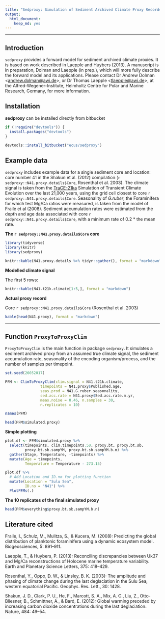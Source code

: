 ```yaml
---
title: "Sedproxy: Simulation of Sediment Archived Climate Proxy Records."
output: 
  html_document: 
    keep_md: yes
---
```


------------------------------

## Introduction

`sedproxy` provides a forward model for sediment archived climate proxies. It is based on work described in Laepple and Huybers (2013). A manuscript is in preparation, Dolman and Laepple (in prep.), which will more fully describe the forward model and its applications. Please contact Dr Andrew Dolman <<andrew.dolman@awi.de>>, or Dr Thomas Laepple <<tlaepple@awi.de>>, at the Alfred-Wegener-Institute, Helmholtz Centre for Polar and Marine Research, Germany, for more information.

 
## Installation

**sedproxy** can be installed directly from bitbucket

```r
if (!require("devtools")) {
  install.packages("devtools")
}

devtools::install_bitbucket("ecus/sedproxy")
```

## Example data

`sedproxy` includes example data for a single sediment core and location: core number 41 in the Shakun et al. (2012) compilation (`r sedproxy::N41.proxy.details$Core`, Rosenthal et al. 2003). The climate signal is taken from the [TraCE-21ka](http://www.cgd.ucar.edu/ccr/TraCE/) Simulation of Transient Climate Evolution over the last 21,000 years, using the grid cell closest to core `r sedproxy::N41.proxy.details$Core`. Seasonality of *G.ruber*, the Foraminifera for which test Mg/Ca ratios were measured, is taken from the model of Fraile et al (2008). Sediment accumulation rates were estimated from the depth and age data associated with core `r sedproxy::N41.proxy.details$Core`, with a minimum rate of 0.2 * the mean rate.


**The `r sedproxy::N41.proxy.details$Core` core**

```r
library(tidyverse)
library(knitr)
library(sedproxy)
```


```r
knitr::kable(N41.proxy.details %>% tidyr::gather(), format = "markdown")
```


**Modelled climate signal**

The first 5 rows:

```r
knitr::kable(N41.t21k.climate[1:5,], format = "markdown")
```

**Actual proxy record**

Core `r sedproxy::N41.proxy.details$Core` (Rosenthal et al. 2003)

```r
kable(head(N41.proxy), format = "markdown")
```

*******

## Function `ProxyToProxyClim`

`ProxyToProxyClim` is the main function in package `sedproxy`. It simulates a sediment archived proxy from an assumed true climate signal, the sediment accumulation rate, seasonality of the encoding organism/process, and the number of samples per timepoint.


```r
set.seed(26052017)

PFM <- ClimToProxyClim(clim.signal = N41.t21k.climate, 
                timepoints = N41.proxy$Published.age,
                seas.prod = N41.G.ruber.seasonality,
                sed.acc.rate = N41.proxy$Sed.acc.rate.m.yr,
                meas.noise = 0.46, n.samples = 30,
                n.replicates = 10)
```


```r
names(PFM)
```

```r
head(PFM$simulated.proxy)
```

**Simple plotting**

```r
plot.df <- PFM$simulated.proxy %>% 
  select(timepoints, clim.timepoints.50, proxy.bt, proxy.bt.sb,
         proxy.bt.sb.sampYM, proxy.bt.sb.sampYM.b.n) %>% 
  gather(Stage, Temperature, -timepoints) %>% 
  mutate(Age = timepoints,
         Temperature = Temperature - 273.15) 

plot.df %>% 
  # Add Location and ID.no for plotting function 
  mutate(Location = "Sulu Sea", 
         ID.no = "N41") %>% 
  PlotPFMs(.)
```






**The 10 replicates of the final simulated proxy**

```r
head(PFM$everything$proxy.bt.sb.sampYM.b.n)
```



## Literature cited

Fraile, I., Schulz, M., Mulitza, S., & Kucera, M. (2008): Predicting the global distribution of planktonic foraminifera using a dynamic ecosystem model. Biogeosciences, 5: 891–911.

Laepple, T., & Huybers, P. (2013): Reconciling discrepancies between Uk37 and Mg/Ca reconstructions of Holocene marine temperature variability. Earth and Planetary Science Letters, 375: 418–429.

Rosenthal, Y., Oppo, D. W., & Linsley, B. K. (2003): The amplitude and phasing of climate change during the last deglaciation in the Sulu Sea, western equatorial Pacific. Geophys. Res. Lett., 30: 1428.

Shakun, J. D., Clark, P. U., He, F., Marcott, S. A., Mix, A. C., Liu, Z., Otto-Bliesner, B., Schmittner, A., & Bard, E. (2012): Global warming preceded by increasing carbon dioxide concentrations during the last deglaciation. Nature, 484: 49–54.



